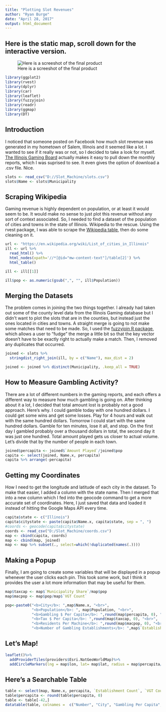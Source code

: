```yaml
---
title: "Plotting Slot Revenues"
author: "Ryan Burge"
date: "April 28, 2017"
output: html_document
---
```


## Here is the static map, scroll down for the interactive version. 

![Here is a screeshot of the final product](https://raw.githubusercontent.com/ryanburge/Slot_Machine/master/screenshot.png)

```r
library(ggplot2)
library(rvest)
library(dplyr)
library(car)
library(leaflet)
library(fuzzyjoin)
library(readr)
library(ggmap)
library(DT)
```
## Introduction

I noticed that someone posted on Facebook how much slot revenue was generated in my hometown of Salem, Illinois and it seemed like a lot. I wanted to see if it really was or not, so I decided to take a look for myself. [The Illinois Gaming Board](http://www.igb.illinois.gov/VideoReports.aspx) actually makes it easy to pull down the monthly reports, which I was suprised to see. It even gives the option of download a .csv file. Nice. 

```r
slots <- read_csv("D://Slot_Machine/slots.csv")
slots$Name <- slots$Municipality
```

## Scraping Wikipedia

Gaming revenue is highly dependent on population, or at least it would seem to be. It would make no sense to just plot this revenue without any sort of context associated. So, I needed to find a dataset of the population of cities and towns in the state of Illinois. Wikipedia to the rescue. Using the rvest package, I was able to scrape the [Wikipedia table](https://en.wikipedia.org/wiki/List_of_cities_in_Illinois), then do some cleaning on it.  


```r
url <- "https://en.wikipedia.org/wiki/List_of_cities_in_Illinois"
ill <- url %>%
  read_html() %>%
  html_nodes(xpath='//*[@id="mw-content-text"]/table[2]') %>%
  html_table()

ill <- ill[[1]]

ill$pop <- as.numeric(gsub(",", "", ill$Population))
```

## Merging the Datasets

The problem comes in joining the two things together. I already had taken out some of the county level data from the Illinois Gaming database but I didn't want to plot the slots that are in the counties, but instead just the ones located in cities and towns. A straight merge is going to not make some matches that need to be made. So, I used the [fuzzyjoin R package](https://cran.r-project.org/web/packages/fuzzyjoin/index.html), which allows a user to "fudge" the merge a little bit so that the key vector doesn't have to be exactly right to actually make a match. Then, I removed any duplicates that occurred. 

```r

joined <- slots %>%
  stringdist_right_join(ill, by = c("Name"), max_dist = 2)

joined <- joined %>% distinct(Municipality, .keep_all = TRUE)
```

## How to Measure Gambling Activity? 

There are a lot of different numbers in the gaming reports, and each offers a different way to measure how much gambling is going on. After thinking about it a lot, I decided that total amount lost is probably not a good approach. Here's why. I could gamble today with one hundred dollars. I could get some wins and get some losses. Play for 4 hours and walk out with the same hundred dollars. Tomorrow I could start with the same hundred dollars. Gamble for ten minutes, lose it all, and stop. On the first day I gambled probably over a thousand dollars in total, the second day it was just one hundred. Total amount played gets us closer to actual volume. Let's divide that by the number of people in each town. 

```r
joined$percapita <- joined$`Amount Played`/joined$pop
capita <- select(joined, Name.x, percapita)
capita %>% arrange(-percapita)
```

## Getting my Coordinates

How I need to get the longitude and latitude of each city in the dataset. To make that easier, I added a column with the state name. Then I merged that into a new column which I fed into the geocode command to get a more accurate set of coordinates. Here, I just saved that data and loaded it instead of hitting the Google Maps API every time. 

```r
capita$state <- c("Illinois")
capita$citystate <- paste(capita$Name.x, capita$state, sep = ", ")
#coords <- geocode(capita$citystate)
coords <- read_csv("D:/Slot_Machine/coords.csv")
map <- cbind(capita, coords)
map <- cbind(map, joined)
map <- map %>% subset(., select=which(!duplicated(names(.))))
```

## Making a Popup

Finally, I am going to create some variables that will be displayed in a popup whenever the user clicks each pin. This took some work, but I think it provides the user a lot more information that may be useful for them. 

```r

map$taxcap <- map$`Municipality Share`/map$pop
map$macpop <- map$pop/map$`VGT Count`

pop<-paste0("<b>City</b>: ",map$Name.x, "<br>",
            "<b>Population</b>: ", map$Population, "<br>",
            "<b>Gambling $ Per Capita</b>: ",round(map$percapita, 0), "<br>",
            "<b>Tax $ Per Capita</b>: ",round(map$taxcap, 0), "<br>",
            "<b>Residents Per Machine</b>: ",round(map$macpop, 0), "<br>",
            "<b>Number of Gambling Establishments</b>: ",map$`Establishment Count`, "<br>")

```

## Let's Map!

```r

leaflet()%>%
  addProviderTiles(providers$Esri.NatGeoWorldMap)%>%
  addCircleMarkers(lng = map$lon, lat= map$lat, radius = map$percapita/100, popup = pop)

```

## Here's a Searchable Table

```r

table <- select(map, Name.x, percapita, `Establishment Count`, `VGT Count`, NTI, `State Share`, `Municipality Share`) 
table$percapita <- round(table$percapita, 0)
table <- table[-42,]
datatable(table, colnames =  c("Number", "City", "Gambling Per Capita", "Establishment Count", "Machine Count", "Profit/Loss", "State Share", "Municipality Share"))

```















